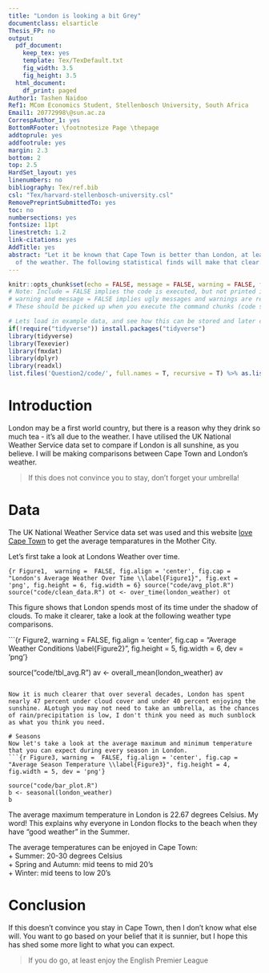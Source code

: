 ```yaml
---
title: "London is looking a bit Grey"
documentclass: elsarticle
Thesis_FP: no
output:
  pdf_document:
    keep_tex: yes
    template: Tex/TexDefault.txt
    fig_width: 3.5
    fig_height: 3.5
  html_document:
    df_print: paged
Author1: Tashen Naidoo
Ref1: MCom Economics Student, Stellenbosch University, South Africa
Email1: 20772998\@sun.ac.za
CorrespAuthor_1: yes
BottomRFooter: \footnotesize Page \thepage
addtoprule: yes
addfootrule: yes
margin: 2.3
bottom: 2
top: 2.5
HardSet_layout: yes
linenumbers: no
bibliography: Tex/ref.bib
csl: "Tex/harvard-stellenbosch-university.csl"
RemovePreprintSubmittedTo: yes
toc: no
numbersections: yes
fontsize: 11pt
linestretch: 1.2
link-citations: yes
AddTitle: yes
abstract: "Let it be known that Cape Town is better than London, at least  in terms
  of the weather. The following statistical finds will make that clear. \n"
---
```


<!-- First: Set your default preferences for chunk options: -->

<!-- If you want a chunk's code to be printed, set echo = TRUE. message = FALSE stops R printing ugly package loading details in your final paper too. I also suggest setting warning = FALSE and checking for warnings in R, else you might find ugly warnings in your paper. -->

```r
knitr::opts_chunk$set(echo = FALSE, message = FALSE, warning = FALSE, fig.width = 6, fig.height = 5, fig.pos="H", fig.pos = 'H')
# Note: Include = FALSE implies the code is executed, but not printed in your pdf.
# warning and message = FALSE implies ugly messages and warnings are removed from your pdf.
# These should be picked up when you execute the command chunks (code sections below) in your rmd, not printed in your paper!

# Lets load in example data, and see how this can be stored and later called from your 'data' folder.
if(!require("tidyverse")) install.packages("tidyverse")
library(tidyverse)
library(Texevier)
library(fmxdat)
library(dplyr)
library(readxl)
list.files('Question2/code/', full.names = T, recursive = T) %>% as.list()

```


<!-- ############################## -->
<!-- # Start Writing here: -->
<!-- ############################## -->

# Introduction \label{Introduction}
London may be a first world country, but there is a reason why they drink so much tea - it's all due to the weather. I have utilised the UK National Weather Service data set to compare if London is all sunshine, as you believe. I will be making comparisons between Cape Town and London's weather. 

> If this does not convince you to stay, don't forget your umbrella! 


# Data  {-}
The UK National Weather Service data set was used and this website [love Cape Town](https://www.capetown.travel/plan-your-trip/weather-in-cape-town/) to get the average temparatures in the Mother City. 

Let's first take a look at Londons Weather over time. 



```{r Figure1,  warning =  FALSE, fig.align = 'center', fig.cap = "London's Average Weather Over Time \\label{Figure1}", fig.ext = 'png', fig.height = 6, fig.width = 6}
source("code/avg_plot.R")
source("code/clean_data.R")
ot <- over_time(london_weather)
ot
```

This figure shows that London spends most of its time under the shadow of clouds. To make it clearer, take a look at the following weather type comparisons.

```{r Figure2, warning =  FALSE, fig.align = 'center', fig.cap = "Average Weather Conditions \\label{Figure2}", fig.height = 5, fig.width = 6, dev = 'png'}


source("code/tbl_avg.R") 
av <- overall_mean(london_weather)
av

```

Now it is much clearer that over several decades, London has spent nearly 47 percent under cloud cover and under 40 percent enjoying the sunshine. ALotugh you may not need to take an umbrella, as the chances of rain/precipitation is low, I don't think you need as much sunblock as what you think you need. 

# Seasons
Now let's take a look at the average maximum and minimum temperature that you can expect during every season in London. 
```{r Figure3, warning =  FALSE, fig.align = 'center', fig.cap = "Average Season Temperature \\label{Figure3}", fig.height = 4, fig.width = 5, dev = 'png'}

source("code/bar_plot.R")
b <- seasonal(london_weather)
b
```


The average maximum temperature in London is 22.67 degrees Celsius. My word! This explains why everyone in London flocks to the beach when they have "good weather" in the Summer. 

The average temperatures can be enjoyed in Cape Town:  
+ Summer: 20-30 degrees Celsius  
+ Spring and Autumn: mid teens to mid 20's  
+ Winter: mid teens to low 20's 

# Conclusion
If this doesn't convince you stay in Cape Town, then I don't know what else will. You want to go based on your belief that it is sunnier, but I hope this has shed some more light to what you can expect. 

> If you do go, at least enjoy the English Premier League


<!-- Make title of bibliography here: -->
<!-- \newpage -->





